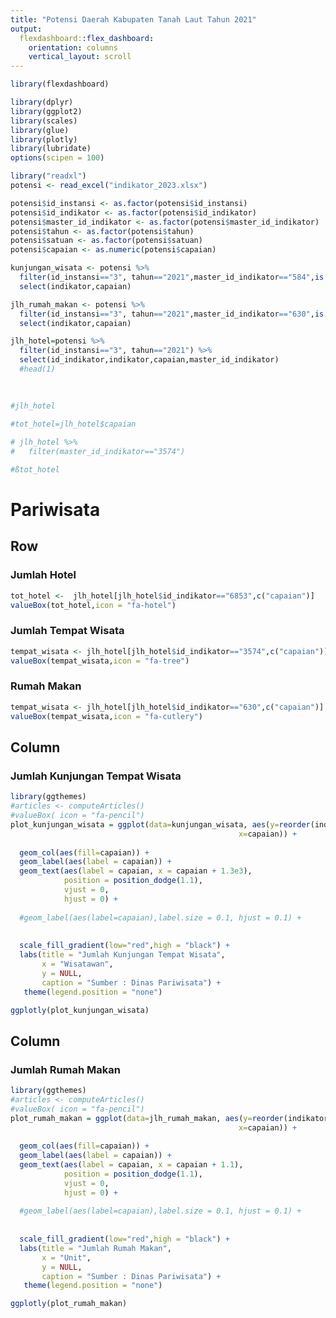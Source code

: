 ```yaml
---
title: "Potensi Daerah Kabupaten Tanah Laut Tahun 2021"
output: 
  flexdashboard::flex_dashboard:
    orientation: columns
    vertical_layout: scroll
---
```


```r
library(flexdashboard)

library(dplyr)
library(ggplot2)
library(scales)
library(glue)
library(plotly)
library(lubridate)
options(scipen = 100)
```


```r
library("readxl")
potensi <- read_excel("indikator_2023.xlsx")

potensi$id_instansi <- as.factor(potensi$id_instansi)
potensi$id_indikator <- as.factor(potensi$id_indikator)
potensi$master_id_indikator <- as.factor(potensi$master_id_indikator)
potensi$tahun <- as.factor(potensi$tahun)
potensi$satuan <- as.factor(potensi$satuan)
potensi$capaian <- as.numeric(potensi$capaian)
```


```r
kunjungan_wisata <- potensi %>% 
  filter(id_instansi=="3", tahun=="2021",master_id_indikator=="584",is.na(capaian)==F) %>% 
  select(indikator,capaian) 
```


```r
jlh_rumah_makan <- potensi %>% 
  filter(id_instansi=="3", tahun=="2021",master_id_indikator=="630",is.na(capaian)==F) %>% 
  select(indikator,capaian) 
```



```r
jlh_hotel=potensi %>% 
  filter(id_instansi=="3", tahun=="2021") %>% 
  select(id_indikator,indikator,capaian,master_id_indikator) 
  #head(1)

  
  
#jlh_hotel
  
#tot_hotel=jlh_hotel$capaian

```

```r
# jlh_hotel %>% 
#   filter(master_id_indikator=="3574")
```



```r
#ßtot_hotel
```



Pariwisata  {data-orientation=rows}
==============================================



Row
--------------------------------------------------------------------------

### Jumlah Hotel
```r
tot_hotel <-  jlh_hotel[jlh_hotel$id_indikator=="6853",c("capaian")]
valueBox(tot_hotel,icon = "fa-hotel")
```

### Jumlah Tempat Wisata
```r
tempat_wisata <- jlh_hotel[jlh_hotel$id_indikator=="3574",c("capaian")]
valueBox(tempat_wisata,icon = "fa-tree")
```


### Rumah Makan
```r
tempat_wisata <- jlh_hotel[jlh_hotel$id_indikator=="630",c("capaian")]
valueBox(tempat_wisata,icon = "fa-cutlery")
```



Column {data-width=650}
-----------------------------------------------------------------------

### Jumlah Kunjungan Tempat Wisata

```r
library(ggthemes)
#articles <- computeArticles()
#valueBox( icon = "fa-pencil")
plot_kunjungan_wisata = ggplot(data=kunjungan_wisata, aes(y=reorder(indikator,capaian),
                                                   x=capaian)) +
 
  geom_col(aes(fill=capaian)) +
  geom_label(aes(label = capaian)) +
  geom_text(aes(label = capaian, x = capaian + 1.3e3),
            position = position_dodge(1.1),
            vjust = 0,
            hjust = 0) +
 
  #geom_label(aes(label=capaian),label.size = 0.1, hjust = 0.1) +
  
 
  scale_fill_gradient(low="red",high = "black") +
  labs(title = "Jumlah Kunjungan Tempat Wisata",
       x = "Wisatawan",
       y = NULL,
       caption = "Sumber : Dinas Pariwisata") +
   theme(legend.position = "none")

ggplotly(plot_kunjungan_wisata)

```

Column 
-----------------------------------------------------------------------

### Jumlah Rumah Makan

```r
library(ggthemes)
#articles <- computeArticles()
#valueBox( icon = "fa-pencil")
plot_rumah_makan = ggplot(data=jlh_rumah_makan, aes(y=reorder(indikator,capaian),
                                                   x=capaian)) +
 
  geom_col(aes(fill=capaian)) +
  geom_label(aes(label = capaian)) +
  geom_text(aes(label = capaian, x = capaian + 1.1),
            position = position_dodge(1.1),
            vjust = 0,
            hjust = 0) +
 
  #geom_label(aes(label=capaian),label.size = 0.1, hjust = 0.1) +
  
 
  scale_fill_gradient(low="red",high = "black") +
  labs(title = "Jumlah Rumah Makan",
       x = "Unit",
       y = NULL,
       caption = "Sumber : Dinas Pariwisata") +
   theme(legend.position = "none")

ggplotly(plot_rumah_makan)
```





<!-- Page 2 -->
<!-- ======================================= -->

<!-- Column {data-width=650} -->
<!-- ---------------------------------------------------------------------- -->

<!-- ### Chart S -->